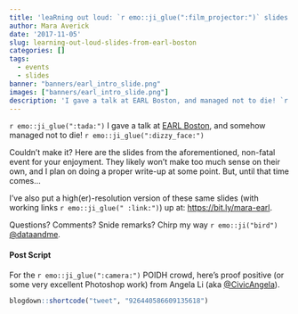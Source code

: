 ```yaml
---
title: 'leaRning out loud: `r emo::ji_glue(":film_projector:")` slides from EARL Boston'
author: Mara Averick
date: '2017-11-05'
slug: learning-out-loud-slides-from-earl-boston
categories: []
tags:
  - events
  - slides
banner: "banners/earl_intro_slide.png"
images: ["banners/earl_intro_slide.png"]
description: 'I gave a talk at EARL Boston, and managed not to die! `r emo::ji_glue(":dizzy_face:")` Here are the slides from said non-fatal event for your enjoyment...'
---
```


`r emo::ji_glue(":tada:")` I gave a talk at [EARL Boston](https://earlconf.com/boston/), and somehow managed not to die! `r emo::ji_glue(":dizzy_face:")`

Couldn't make it? Here are the slides from the aforementioned, non-fatal event for your enjoyment. They likely won't make too much sense on their own, and I plan on doing a proper write-up at some point. But, until that time comes...

<script async class="speakerdeck-embed" data-id="738f4e63f3794cd48d5c05c103ac5a6f" data-ratio="1.77777777777778" src="//speakerdeck.com/assets/embed.js"></script>

I've also put a high(er)-resolution version of these same slides (with working links `r emo::ji_glue(" :link:")`) up at: <https://bit.ly/mara-earl>.

Questions? Comments? Snide remarks? Chirp my way `r emo::ji("bird")` [\@dataandme](https://twitter.com/dataandme).


#### Post Script

For the `r emo::ji_glue(":camera:")` POIDH crowd, here's proof positive (or some very excellent Photoshop work) from Angela Li (aka [\@CivicAngela](https://twitter.com/CivicAngela)).

```r
blogdown::shortcode("tweet", "926440586609135618")
```

